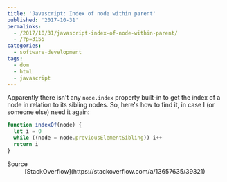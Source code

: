 ```yaml
---
title: 'Javascript: Index of node within parent'
published: '2017-10-31'
permalinks:
  - /2017/10/31/javascript-index-of-node-within-parent/
  - /?p=3155
categories:
  - software-development
tags:
  - dom
  - html
  - javascript
---
```


Apparently there isn't any `node.index` property built-in to get the index of a node in relation to its sibling nodes. So, here's how to find it, in case I (or someone else) need it again:

```js
function indexOf(node) {
  let i = 0
  while ((node = node.previousElementSibling)) i++
  return i
}
```

<Note>
  <dl>
    <dt>Source</dt>
    <dd>[StackOverflow](https://stackoverflow.com/a/13657635/39321)</dd>
  </dl>
</Note>
